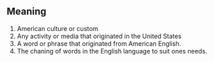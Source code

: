 == Meaning ==

#American culture or custom
#Any activity or media that originated in the United States
#A word or phrase that originated from American English.
#The chaning of words in the English language to suit ones needs.